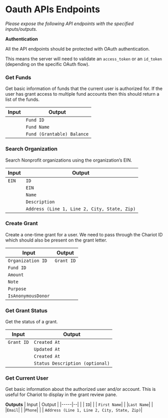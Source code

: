 # Oauth APIs Endpoints
*Please expose the following API endpoints with the specified inputs/outputs.*

**Authentication**

All the API endpoints should be protected with OAuth authentication. 

This means the server will need to validate an `access_token` or an `id_token` (depending on the specific OAuth flow).

### Get Funds

Get basic information of funds that the current user is authorized for. If the user has grant access to multiple fund accounts then this should return a list of the funds.

| Input               | Output  |
|----------------------------|--|
|                      | `Fund ID`|
| | `Fund Name`|
| |`Fund (Grantable) Balance` |

### Search Organization

Search Nonprofit organizations using the organization’s EIN.

| Input     | Output  |
|------------|--|
| `EIN` | `ID`|
| |`EIN`|
| |`Name`|
| |`Description`|
| |`Address (Line 1, Line 2, City, State, Zip)` | 

### Create Grant

Create a one-time grant for a user. We need to pass through the Chariot ID which should also be present on the grant letter.

| Input        | Output|
|-----------------|--|
| `Organization ID`|`Grant ID` |
|`Fund ID`| |
|`Amount`| |
|`Note`| |
|`Purpose`| |
|`IsAnonymousDonor`| |

### Get Grant Status

Get the status of a grant.

| Input      | Output|
|-------------|--|
| `Grant ID`  | `Created At`|
| |`Updated At`|
| |`Created At`|
| |`Status Description (optional)`|

### Get Current User

Get basic information about the authorized user and/or account. This is useful for Chariot to display in the grant review pane.

**Outputs**
| Input  | Output  |
|-----|--|
|  | `ID`|
|  | `First Name`|
| |`Last Name`|
| |`Email`|
| |`Phone`|
| | `Address (Line 1, Line 2, City, State, Zip)`| 